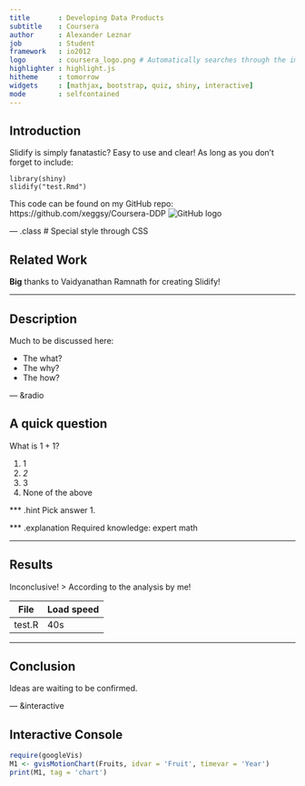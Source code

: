 ```yaml
---
title       : Developing Data Products
subtitle    : Coursera
author      : Alexander Leznar
job         : Student
framework   : io2012
logo		: coursera_logo.png # Automatically searches through the img dir
highlighter : highlight.js
hitheme     : tomorrow
widgets     : [mathjax, bootstrap, quiz, shiny, interactive]
mode        : selfcontained
---
```


## Introduction

Slidify is simply fanatastic? Easy to use and clear!
As long as you don't forget to include:

<!---Add {R} after the backticks to evaluate the code (with R of course) --->
```
library(shiny)
slidify("test.Rmd")
```

This code can be found on my GitHub repo: https://github.com/xeggsy/Coursera-DDP
![GitHub logo](./assets/img/blacktocat.png)

--- .class # Special style through CSS

## Related Work

**Big** thanks to Vaidyanathan Ramnath for creating Slidify!

---

## Description

Much to be discussed here:

- The what?
- The why?
- The how?

--- &radio

## A quick question

What is $1 + 1$?

1. 1
2. _2_
3. 3
4. None of the above

*** .hint
Pick answer 1.

*** .explanation
Required knowledge: expert math

---

## Results

Inconclusive! 
> According to the analysis by me!

  File   | Load speed
-------- | ----------
test.R   | 40s

---

## Conclusion

Ideas are waiting to be confirmed.

--- &interactive

## Interactive Console

```r
require(googleVis)
M1 <- gvisMotionChart(Fruits, idvar = 'Fruit', timevar = 'Year')
print(M1, tag = 'chart')
```
